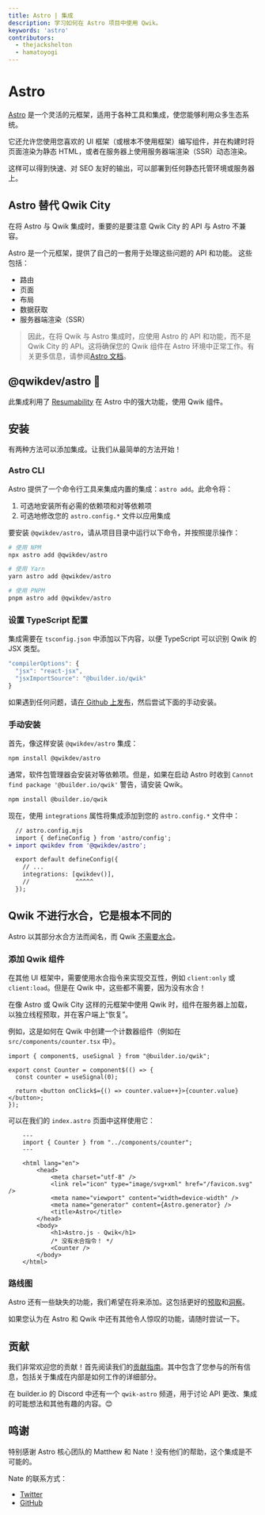 ```yaml
---
title: Astro | 集成
description: 学习如何在 Astro 项目中使用 Qwik。
keywords: 'astro'
contributors:
  - thejackshelton
  - hamatoyogi
---
```


# Astro

[Astro](https://astro.build/) 是一个灵活的元框架，适用于各种工具和集成，使您能够利用众多生态系统。

它还允许您使用您喜欢的 UI 框架（或根本不使用框架）编写组件，并在构建时将页面渲染为静态 HTML，或者在服务器上使用服务器端渲染（SSR）动态渲染。

这样可以得到快速、对 SEO 友好的输出，可以部署到任何静态托管环境或服务器上。

## Astro 替代 Qwik City

在将 Astro 与 Qwik 集成时，重要的是要注意 Qwik City 的 API 与 Astro 不兼容。

Astro 是一个元框架，提供了自己的一套用于处理这些问题的 API 和功能。
这些包括：
- 路由
- 页面
- 布局
- 数据获取
- 服务器端渲染（SSR）

> 因此，在将 Qwik 与 Astro 集成时，应使用 Astro 的 API 和功能，而不是 Qwik City 的 API。这将确保您的 Qwik 组件在 Astro 环境中正常工作。有关更多信息，请参阅[Astro 文档](https://docs.astro.build)。

## @qwikdev/astro 💜

此集成利用了 [Resumability](https://qwik.builder.io/docs/concepts/resumable/) 在 Astro 中的强大功能，使用 Qwik 组件。

## 安装

有两种方法可以添加集成。让我们从最简单的方法开始！

### Astro CLI

Astro 提供了一个命令行工具来集成内置的集成：`astro add`。此命令将：

1. 可选地安装所有必需的依赖项和对等依赖项
2. 可选地修改您的 `astro.config.*` 文件以应用集成

要安装 `@qwikdev/astro`，请从项目目录中运行以下命令，并按照提示操作：

```sh
# 使用 NPM
npx astro add @qwikdev/astro

# 使用 Yarn
yarn astro add @qwikdev/astro

# 使用 PNPM
pnpm astro add @qwikdev/astro
```

### 设置 TypeScript 配置

集成需要在 `tsconfig.json` 中添加以下内容，以便 TypeScript 可以识别 Qwik 的 JSX 类型。

```ts
"compilerOptions": {
  "jsx": "react-jsx",
  "jsxImportSource": "@builder.io/qwik"
}
```

如果遇到任何问题，请[在 Github 上发布](https://github.com/QwikDev/astro/issues)，然后尝试下面的手动安装。

### 手动安装

首先，像这样安装 `@qwikdev/astro` 集成：

```sh
npm install @qwikdev/astro
```

通常，软件包管理器会安装对等依赖项。但是，如果在启动 Astro 时收到 `Cannot find package '@builder.io/qwik'` 警告，请安装 Qwik。

```sh
npm install @builder.io/qwik
```

现在，使用 `integrations` 属性将集成添加到您的 `astro.config.*` 文件中：

```diff lang="js" "qwikdev()"
  // astro.config.mjs
  import { defineConfig } from 'astro/config';
+ import qwikdev from '@qwikdev/astro';

  export default defineConfig({
    // ...
    integrations: [qwikdev()],
    //             ^^^^^
  });
```

## Qwik 不进行水合，它是**根本不同的**

Astro 以其部分水合方法而闻名，而 Qwik [不需要水合](https://www.builder.io/blog/hydration-tree-resumability-map#resumability-is-fundamentally-a-different-algorithm)。

### 添加 Qwik 组件

在其他 UI 框架中，需要使用水合指令来实现交互性，例如 `client:only` 或 `client:load`。但是在 Qwik 中，这些都不需要，因为没有水合！

在像 Astro 或 Qwik City 这样的元框架中使用 Qwik 时，组件在服务器上加载，以独立线程预取，并在客户端上“恢复”。

例如，这是如何在 Qwik 中创建一个计数器组件（例如在 `src/components/counter.tsx` 中）。

```tsx
import { component$, useSignal } from "@builder.io/qwik";

export const Counter = component$(() => {
  const counter = useSignal(0);

  return <button onClick$={() => counter.value++}>{counter.value}</button>;
});
```

可以在我们的 `index.astro` 页面中这样使用它：

```astro
    ---
    import { Counter } from "../components/counter";
    ---

    <html lang="en">
        <head>
            <meta charset="utf-8" />
            <link rel="icon" type="image/svg+xml" href="/favicon.svg" />
            <meta name="viewport" content="width=device-width" />
            <meta name="generator" content={Astro.generator} />
            <title>Astro</title>
        </head>
        <body>
            <h1>Astro.js - Qwik</h1>
            /* 没有水合指令！ */
            <Counter />
        </body>
    </html>
```

### 路线图

Astro 还有一些缺失的功能，我们希望在将来添加。这包括更好的[预取](https://qwik.builder.io/docs/advanced/prefetching/#prefetching)和[洞察](https://qwik.builder.io/docs/labs/insights/)。

如果您认为在 Astro 和 Qwik 中还有其他令人惊叹的功能，请随时尝试一下。

## 贡献

我们非常欢迎您的贡献！首先阅读我们的[贡献指南](https://github.com/QwikDev/astro/blob/main/contributing.md)。其中包含了您参与的所有信息，包括关于集成在内部是如何工作的详细部分。

在 builder.io 的 Discord 中还有一个 `qwik-astro` 频道，用于讨论 API 更改、集成的可能想法和其他有趣的内容。😊

## 鸣谢

特别感谢 Astro 核心团队的 Matthew 和 Nate！没有他们的帮助，这个集成是不可能的。

Nate 的联系方式：
- [Twitter](https://twitter.com/n_moore)
- [GitHub](https://github.com/natemoo-re)




